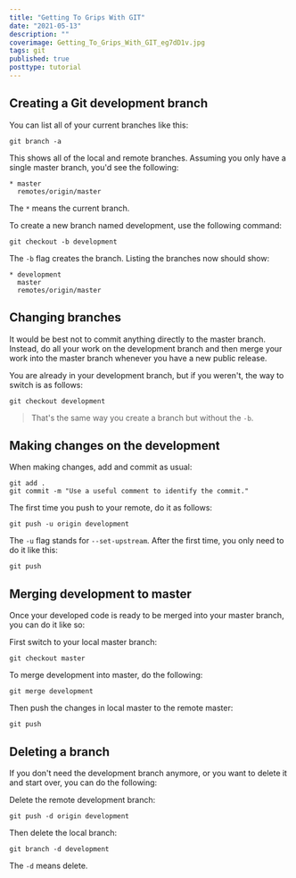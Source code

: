```yaml
---
title: "Getting To Grips With GIT"
date: "2021-05-13"
description: ""
coverimage: Getting_To_Grips_With_GIT_eg7dD1v.jpg
tags: git
published: true
posttype: tutorial
---
```

## Creating a Git development branch

You can list all of your current branches like this:
```
git branch -a
```
This shows all of the local and remote branches. Assuming you only have a single master branch, you'd see the following:
```
* master
  remotes/origin/master
```

The `*` means the current branch.

To create a new branch named development, use the following command:
```
git checkout -b development
```

The `-b` flag creates the branch. Listing the branches now should show:
```
* development
  master
  remotes/origin/master
```

## Changing branches

It would be best not to commit anything directly to the master branch. Instead, do all your work on the development branch and then merge your work into the master branch whenever you have a new public release.

You are already in your development branch, but if you weren't, the way to switch is as follows:
```
git checkout development
```

> That's the same way you create a branch but without the `-b`.

## Making changes on the development

When making changes, add and commit as usual:
```
git add .
git commit -m "Use a useful comment to identify the commit."
```

The first time you push to your remote, do it as follows:
```
git push -u origin development
```
The `-u` flag stands for `--set-upstream`.  After the first time, you only need to do it like this:
```
git push
```

## Merging development to master

Once your developed code is ready to be merged into your master branch, you can do it like so:

First switch to your local master branch:
```
git checkout master
```

To merge development into master, do the following:
```
git merge development
```

Then push the changes in local master to the remote master:
```
git push
```

## Deleting a branch

If you don't need the development branch anymore, or you want to delete it and start over, you can do the following:

Delete the remote development branch:
```
git push -d origin development
```

Then delete the local branch:
```
git branch -d development
```

The `-d` means delete.